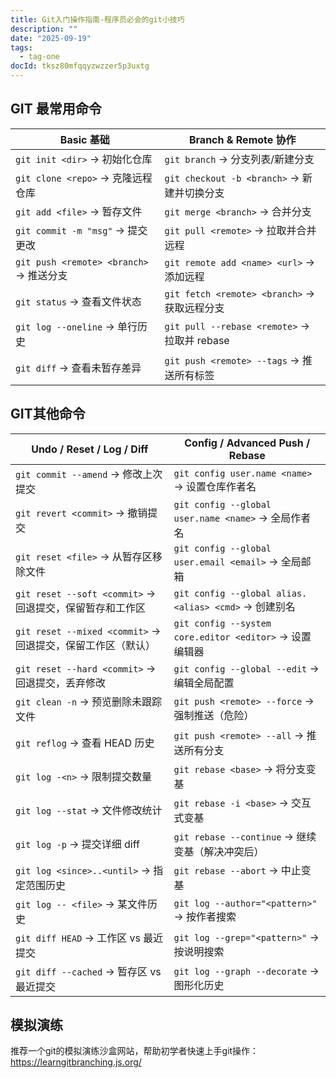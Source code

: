 ```yaml
---
title: Git入门操作指南-程序员必会的git小技巧
description: ""
date: "2025-09-19"
tags:
  - tag-one
docId: tksz80mfqqyzwzzer5p3uxtg
---
```


## GIT 最常用命令

| Basic 基础                              | Branch & Remote 协作                         |
| --------------------------------------- | -------------------------------------------- |
| `git init <dir>` → 初始化仓库           | `git branch` → 分支列表/新建分支             |
| `git clone <repo>` → 克隆远程仓库       | `git checkout -b <branch>` → 新建并切换分支  |
| `git add <file>` → 暂存文件             | `git merge <branch>` → 合并分支              |
| `git commit -m "msg"` → 提交更改        | `git pull <remote>` → 拉取并合并远程         |
| `git push <remote> <branch>` → 推送分支 | `git remote add <name> <url>` → 添加远程     |
| `git status` → 查看文件状态             | `git fetch <remote> <branch>` → 获取远程分支 |
| `git log --oneline` → 单行历史          | `git pull --rebase <remote>` → 拉取并 rebase |
| `git diff` → 查看未暂存差异             | `git push <remote> --tags` → 推送所有标签    |

## GIT其他命令

| Undo / Reset / Log / Diff                                   | Config / Advanced Push / Rebase                         |
| ----------------------------------------------------------- | ------------------------------------------------------- |
| `git commit --amend` → 修改上次提交                         | `git config user.name <name>` → 设置仓库作者名          |
| `git revert <commit>` → 撤销提交                            | `git config --global user.name <name>` → 全局作者名     |
| `git reset <file>` → 从暂存区移除文件                       | `git config --global user.email <email>` → 全局邮箱     |
| `git reset --soft <commit>` → 回退提交，保留暂存和工作区    | `git config --global alias.<alias> <cmd>` → 创建别名    |
| `git reset --mixed <commit>` → 回退提交，保留工作区（默认） | `git config --system core.editor <editor>` → 设置编辑器 |
| `git reset --hard <commit>` → 回退提交，丢弃修改            | `git config --global --edit` → 编辑全局配置             |
| `git clean -n` → 预览删除未跟踪文件                         | `git push <remote> --force` → 强制推送（危险）          |
| `git reflog` → 查看 HEAD 历史                               | `git push <remote> --all` → 推送所有分支                |
| `git log -<n>` → 限制提交数量                               | `git rebase <base>` → 将分支变基                        |
| `git log --stat` → 文件修改统计                             | `git rebase -i <base>` → 交互式变基                     |
| `git log -p` → 提交详细 diff                                | `git rebase --continue` → 继续变基（解决冲突后）        |
| `git log <since>..<until>` → 指定范围历史                   | `git rebase --abort` → 中止变基                         |
| `git log -- <file>` → 某文件历史                            | `git log --author="<pattern>"` → 按作者搜索             |
| `git diff HEAD` → 工作区 vs 最近提交                        | `git log --grep="<pattern>"` → 按说明搜索               |
| `git diff --cached` → 暂存区 vs 最近提交                    | `git log --graph --decorate` → 图形化历史               |

## 模拟演练
推荐一个git的模拟演练沙盒网站，帮助初学者快速上手git操作：https://learngitbranching.js.org/

